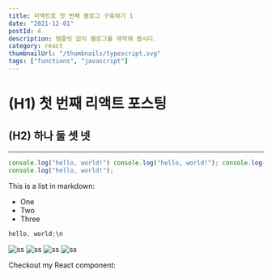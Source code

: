 ```yaml
---
title: 리액트로 첫 번째 블로그 구축하기 1
date: "2021-12-01"
postId: 4
description: 템플릿 없이 블로그를 제작해 봅시다.
category: react
thumbnailUrl: "/thumbnails/typescript.svg"
tags: ["functions", "javascript"]
---
```


# (H1) 첫 번째 리액트 포스팅

## (H2) 하나 둘 셋 넷

---

```javascript
console.log("hello, world!") console.log("hello, world!"); console.log("hello, world!");
console.log("hello, world!");
```

This is a list in markdown:

- One
- Two
- Three

```jsx
hello, world;\n
```

![ss](/cat.png "귀여운 고양이 모습")
![ss](/2.png)
![ss](/3.png)
![ss](/4.png)

Checkout my React component:
